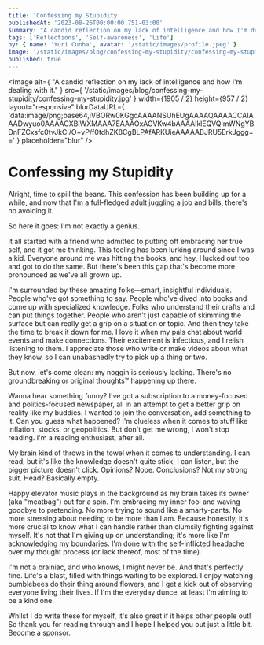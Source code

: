 ```yaml
---
title: 'Confessing my Stupidity'
publishedAt: '2023-08-26T00:00:00.751-03:00'
summary: "A candid reflection on my lack of intelligence and how I'm dealing with it."
tags: ['Reflections', 'Self-awareness', 'Life']
by: { name: 'Yuri Cunha', avatar: '/static/images/profile.jpeg' }
image: '/static/images/blog/confessing-my-stupidity/confessing-my-stupidity.jpg'
published: true
---
```


<Image
  alt={
    "A candid reflection on my lack of intelligence and how I'm dealing with it."
  }
  src={
    '/static/images/blog/confessing-my-stupidity/confessing-my-stupidity.jpg'
  }
  width={1905 / 2}
  height={957 / 2}
  layout="responsive"
  blurDataURL={
    'data:image/png;base64,iVBORw0KGgoAAAANSUhEUgAAAAQAAAACCAIAAADwyuo0AAAACXBIWXMAAA7EAAAOxAGVKw4bAAAAIklEQVQImWNgYBDnFZCxsfc0tvJkCI/O+vP/f0tdhZK8CgBLPAfARKUieAAAAABJRU5ErkJggg=='
  }
  placeholder="blur"
/>

# Confessing my Stupidity

Alright, time to spill the beans. This confession has been building up for a while, and now that I'm a full-fledged adult juggling a job and bills, there's no avoiding it.

So here it goes: I'm not exactly a genius.

It all started with a friend who admitted to putting off embracing her true self, and it got me thinking. This feeling has been lurking around since I was a kid. Everyone around me was hitting the books, and hey, I lucked out too and got to do the same. But there's been this gap that's become more pronounced as we've all grown up.

I'm surrounded by these amazing folks—smart, insightful individuals. People who've got something to say. People who've dived into books and come up with specialized knowledge. Folks who understand their crafts and can put things together. People who aren't just capable of skimming the surface but can really get a grip on a situation or topic. And then they take the time to break it down for me. I love it when my pals chat about world events and make connections. Their excitement is infectious, and I relish listening to them. I appreciate those who write or make videos about what they know, so I can unabashedly try to pick up a thing or two.

But now, let's come clean: my noggin is seriously lacking. There's no groundbreaking or original thoughts™ happening up there.

Wanna hear something funny? I've got a subscription to a money-focused and politics-focused newspaper, all in an attempt to get a better grip on reality like my buddies. I wanted to join the conversation, add something to it. Can you guess what happened? I'm clueless when it comes to stuff like inflation, stocks, or geopolitics. But don't get me wrong, I won't stop reading. I'm a reading enthusiast, after all.

My brain kind of throws in the towel when it comes to understanding. I can read, but it's like the knowledge doesn't quite stick; I can listen, but the bigger picture doesn't click. Opinions? Nope. Conclusions? Not my strong suit. Head? Basically empty.

Happy elevator music plays in the background as my brain takes its owner (aka "meatbag") out for a spin. I'm embracing my inner fool and waving goodbye to pretending. No more trying to sound like a smarty-pants. No more stressing about needing to be more than I am. Because honestly, it's more crucial to know what I can handle rather than clumsily fighting against myself. It's not that I'm giving up on understanding; it's more like I'm acknowledging my boundaries. I'm done with the self-inflicted headache over my thought process (or lack thereof, most of the time).

I'm not a brainiac, and who knows, I might never be. And that's perfectly fine. Life's a blast, filled with things waiting to be explored. I enjoy watching bumblebees do their thing around flowers, and I get a kick out of observing everyone living their lives. If I'm the everyday dunce, at least I'm aiming to be a kind one.

<Aside type={'positive'} title={'Thank you very much for reading!'}>
  Whilst I do write these for myself, it's also great if it helps other people
  out! So thank you for reading through and I hope I helped you out just a
  little bit. Become a
  <a href="https://github.com/sponsors/isyuricunha"> sponsor</a>.
</Aside>

